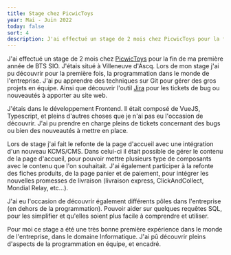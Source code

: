```yaml
---
title: Stage chez PicwicToys
year: Mai - Juin 2022
today: false
sort: 4
description: J'ai effectué un stage de 2 mois chez PicwicToys pour la fin de ma première année de BTS SIO. J'étais situé à Villeneuve d'Ascq.
---
```


J'ai effectué un stage de 2 mois chez <a href='https://www.smythstoys.com/fr/fr-fr' target='_blank'>PicwicToys</a> pour la fin de ma première année de BTS SIO. J'étais situé à Villeneuve d'Ascq. Lors de mon stage j'ai pu découvrir pour la première fois, la programmation dans le monde de l'entreprise. J'ai pu apprendre des techniques sur Git pour gérer des gros projets en équipe. Ainsi que découvrir l'outil <a href='https://www.atlassian.com/fr/software/jira' target='_blank'>Jira</a> pour les tickets de bug ou nouveautés à apporter au site web.

J'étais dans le développement Frontend. Il était composé de VueJS, Typescript, et pleins d'autres choses que je n'ai pas eu l'occasion de découvrir. J'ai pu prendre en charge pleins de tickets concernant des bugs ou bien des nouveautés à mettre en place.

Lors de stage j'ai fait le refonte de la page d'accueil avec une intégration d'un nouveau KCMS/CMS. Dans celui-ci il était possible de gérer le contenu de la page d'accueil, pour pouvoir mettre plusieurs type de composants avec le contenu que l'on souhaitait. J'ai également participer à la refonte des fiches produits, de la page panier et de paiement, pour intégrer les nouvelles promesses de livraison (livraison express, ClickAndCollect, Mondial Relay, etc...).

J'ai eu l'occasion de découvrir également différents pôles dans l'entreprise (en dehors de la programmation). Pouvoir aider sur quelques requêtes SQL, pour les simplifier et qu'elles soient plus facile à comprendre et utiliser.

Pour moi ce stage a été une très bonne première expérience dans le monde de l'entreprise, dans le domaine Informatique. J'ai pû découvrir pleins d'aspects de la programmation en équipe, et encadré.
